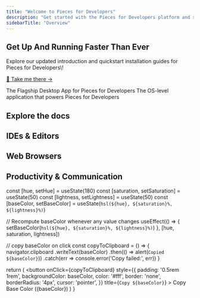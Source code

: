 ```yaml
---
title: "Welcome to Pieces for Developers"
description: "Get started with the Pieces for Developers platform and show you how to best use and optimize your workflow by selecting your favorite IDE, editor, or productivity tool!"
sidebarTitle: "Overview"
---
```



<div style={{ backgroundColor:"#fff",padding:"2rem",borderRadius:"8px",border:"1px solid #eaeaea",boxShadow:"0 1px 3px rgba(0,0,0,0.08)",textAlign:"center",marginBottom:"2rem",color:"#333" }}>
<h2 style={{ margin:"0 0 1rem",color:"#333" }}>
Get Up And Running Faster Than Ever

</h2>

<p style={{ margin:"0",fontSize:"1.1rem",lineHeight:"1.5",color:"#333" }}>
Explore our updated introduction and quickstart installation guides for Pieces for Developers\!

</p>

<p style={{ margin:"0" }}>
<a href="https://docs.pieces.app/products/meet-pieces" style={{ color:"#1b9aaa",textDecoration:"none",fontWeight:"500",display:"inline-block",marginTop:"0.5rem",lineHeight:"1.2",padding:"0" }}>
🎉 Take me there →

</a>

</p>

</div>

<CardGroup cols="2">
  <Card title="Desktop App" icon="desktop" iconType="thin" horizontal href="https://old.docs.pieces.app/installation-getting-started/what-am-i-installing">
    The Flagship Desktop App for Pieces for Developers
  </Card>
  <Card title="Pieces OS" icon="solar-system" iconType="thin" horizontal href="https://old.docs.pieces.app/assets/pieces_os_dark_logo.png">
    The OS-level application that powers Pieces for Developers
  </Card>
</CardGroup>

<h2 style={{ textAlign:"center",margin:"2rem 0",color:"#333" }}>
Explore the docs

</h2>

## IDEs & Editors

<ButtonGroup cols={3} gap={1.5}>
  <IconButton icon="https://cdn.jsdelivr.net/gh/devicons/devicon/icons/vscode/vscode-original.svg" text="VS Code" href="https://code.visualstudio.com" newTab size="md" />

  <IconButton icon="https://cdn.jsdelivr.net/gh/devicons/devicon/icons/jetbrains/jetbrains-original.svg" text="JetBrains" href="https://www.jetbrains.com" newTab size="md" />

  <IconButton icon="https://cdn.jsdelivr.net/gh/devicons/devicon/icons/visualstudio/visualstudio-plain.svg" text="Visual Studio" href="https://visualstudio.microsoft.com" newTab size="md" />
</ButtonGroup>

## Web Browsers

<ButtonGroup cols={3} gap={1.5}>
  <IconButton icon="https://cdn.jsdelivr.net/gh/devicons/devicon/icons/chrome/chrome-original.svg" text="Chrome" href="https://www.google.com/chrome/" newTab size="md" />

  <IconButton icon="https://cdn.jsdelivr.net/gh/devicons/devicon/icons/firefox/firefox-original.svg" text="Firefox" href="https://www.mozilla.org/firefox/" newTab size="md" />

  <IconButton icon="https://cdn.jsdelivr.net/gh/devicons/devicon/icons/brave/brave-plain.svg" text="Brave" href="https://brave.com/" newTab size="md" />
</ButtonGroup>

## Productivity & Communication

<ButtonGroup cols={3} gap={1.5}>
  <IconButton icon="https://cdn.jsdelivr.net/gh/devicons/devicon/icons/bash/bash-original.svg" text="Pieces CLI" href="https://docs.pieces.app/cli/cli-overview" newTab size="md" />

  <IconButton icon="https://cdn.jsdelivr.net/gh/devicons/devicon/icons/raycast/raycast-original.svg" text="Raycast" href="https://www.raycast.com" newTab size="md" />
</ButtonGroup>

  const [hue, setHue] = useState(180)
  const [saturation, setSaturation] = useState(50)
  const [lightness, setLightness] = useState(50)
  const [baseColor, setBaseColor] = useState(`hsl(${hue}, ${saturation}%, ${lightness}%)`)

  // Recompute baseColor whenever any value changes
  useEffect(() => {
    setBaseColor(`hsl(${hue}, ${saturation}%, ${lightness}%)`)
  }, [hue, saturation, lightness])

  // copy baseColor on click
  const copyToClipboard = () => {
    navigator.clipboard
      .writeText(baseColor)
      .then(() => alert(`Copied ${baseColor}`))
      .catch(err => console.error('Copy failed:', err))
  }

  return (
    <button
      onClick={copyToClipboard}
      style={{
        padding: '0.5rem 1rem',
        backgroundColor: baseColor,
        color: '#fff',
        border: 'none',
        borderRadius: '4px',
        cursor: 'pointer',
      }}
      title={`Copy ${baseColor}`}
    >
      Copy Base Color ({baseColor})
    </button>
  )
}

<ColorCopyButton />
